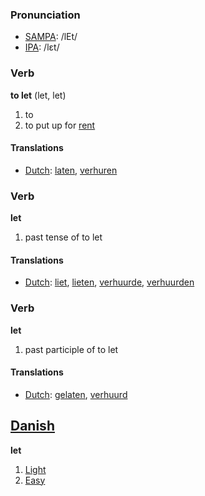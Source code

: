 === Pronunciation ===
*[[w:SAMPA|SAMPA]]: /lEt/
*[[w:IPA|IPA]]: /lεt/

=== Verb ===

'''to let''' (let, let)

# to 
# to put up for [[rent]]

==== Translations ====
*[[Dutch]]: [[laten]], [[verhuren]]

=== Verb ===

'''let'''

# past tense of to let

==== Translations ====
*[[Dutch]]: [[liet]], [[lieten]], [[verhuurde]], [[verhuurden]]

=== Verb ===

'''let'''

# past participle of to let

==== Translations ====
*[[Dutch]]: [[gelaten]], [[verhuurd]]

==[[Danish]]==

'''let'''

#[[Light]]
#[[Easy]]